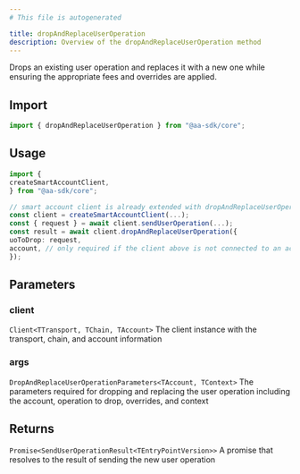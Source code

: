 ```yaml
---
# This file is autogenerated

title: dropAndReplaceUserOperation
description: Overview of the dropAndReplaceUserOperation method
---
```


Drops an existing user operation and replaces it with a new one while ensuring the appropriate fees and overrides are applied.

## Import

```ts
import { dropAndReplaceUserOperation } from "@aa-sdk/core";
```

## Usage

```ts
import {
createSmartAccountClient,
} from "@aa-sdk/core";

// smart account client is already extended with dropAndReplaceUserOperation
const client = createSmartAccountClient(...);
const { request } = await client.sendUserOperation(...);
const result = await client.dropAndReplaceUserOperation({
uoToDrop: request,
account, // only required if the client above is not connected to an account
});
```

## Parameters

### client

`Client<TTransport, TChain, TAccount>`
The client instance with the transport, chain, and account information

### args

`DropAndReplaceUserOperationParameters<TAccount, TContext>`
The parameters required for dropping and replacing the user operation including the account, operation to drop, overrides, and context

## Returns

`Promise<SendUserOperationResult<TEntryPointVersion>>`
A promise that resolves to the result of sending the new user operation
